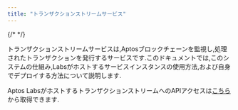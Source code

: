 ```yaml
---
title: "トランザクションストリームサービス"
---
```


{/* <IndexerBetaNotice></IndexerBetaNotice> */}

トランザクションストリームサービスは,Aptosブロックチェーンを監視し,処理されたトランザクションを発行するサービスです.このドキュメントでは,このシステムの仕組み,Labsがホストするサービスインスタンスの使用方法,および自身でデプロイする方法について説明します.

Aptos LabsがホストするトランザクションストリームへのAPIアクセスは[こちら](/ja/build/indexer/txn-stream/aptos-hosted-txn-stream)から取得できます.
